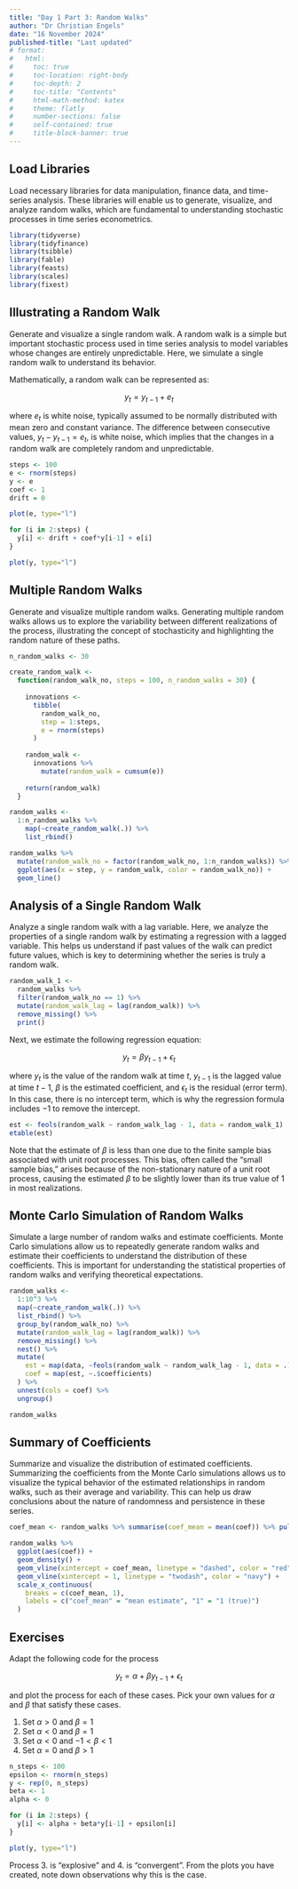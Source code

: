 ```yaml
---
title: "Day 1 Part 3: Random Walks"
author: "Dr Christian Engels"
date: "16 November 2024"
published-title: "Last updated"
# format:
#   html:
#     toc: true
#     toc-location: right-body
#     toc-depth: 2
#     toc-title: "Contents"
#     html-math-method: katex
#     theme: flatly
#     number-sections: false
#     self-contained: true
#     title-block-banner: true
---
```


## Load Libraries

Load necessary libraries for data manipulation, finance data, and time-series analysis. These libraries will enable us to generate, visualize, and analyze random walks, which are fundamental to understanding stochastic processes in time series econometrics.

```r
library(tidyverse)
library(tidyfinance)
library(tsibble)
library(fable)
library(feasts)
library(scales)
library(fixest)
```

## Illustrating a Random Walk

Generate and visualize a single random walk. A random walk is a simple but important stochastic process used in time series analysis to model variables whose changes are entirely unpredictable. Here, we simulate a single random walk to understand its behavior.

Mathematically, a random walk can be represented as:

$$ y_t = y_{t-1} + e_t $$

where $e_t$ is white noise, typically assumed to be normally distributed with mean zero and constant variance. The difference between consecutive values, $y_t - y_{t-1} = e_t$, is white noise, which implies that the changes in a random walk are completely random and unpredictable.


```r
steps <- 100
e <- rnorm(steps)
y <- e
coef <- 1
drift = 0

plot(e, type="l")

for (i in 2:steps) {
  y[i] <- drift + coef*y[i-1] + e[i]
}

plot(y, type="l")
```

## Multiple Random Walks

Generate and visualize multiple random walks. Generating multiple random walks allows us to explore the variability between different realizations of the process, illustrating the concept of stochasticity and highlighting the random nature of these paths.

```r
n_random_walks <- 30

create_random_walk <- 
  function(random_walk_no, steps = 100, n_random_walks = 30) {
    
    innovations <- 
      tibble(
        random_walk_no, 
        step = 1:steps,
        e = rnorm(steps)
      ) 
    
    random_walk <- 
      innovations %>% 
        mutate(random_walk = cumsum(e))
    
    return(random_walk)
  }

random_walks <- 
  1:n_random_walks %>%  
    map(~create_random_walk(.)) %>% 
    list_rbind()

random_walks %>% 
  mutate(random_walk_no = factor(random_walk_no, 1:n_random_walks)) %>% 
  ggplot(aes(x = step, y = random_walk, color = random_walk_no)) +
  geom_line()
```

## Analysis of a Single Random Walk

Analyze a single random walk with a lag variable. Here, we analyze the properties of a single random walk by estimating a regression with a lagged variable. This helps us understand if past values of the walk can predict future values, which is key to determining whether the series is truly a random walk.

```r
random_walk_1 <- 
  random_walks %>% 
  filter(random_walk_no == 1) %>% 
  mutate(random_walk_lag = lag(random_walk)) %>% 
  remove_missing() %>% 
  print()
```

Next, we estimate the following regression equation:

$$ y_t = \beta y_{t-1} + \epsilon_t $$

where $y_t$ is the value of the random walk at time $t$, $y_{t-1}$ is the lagged value at time $t-1$, $\beta$ is the estimated coefficient, and $\epsilon_t$ is the residual (error term). In this case, there is no intercept term, which is why the regression formula includes $-1$ to remove the intercept.


```r
est <- feols(random_walk ~ random_walk_lag - 1, data = random_walk_1)
etable(est)
```

Note that the estimate of $\beta$ is less than one due to the finite sample bias associated with unit root processes. This bias, often called the "small sample bias," arises because of the non-stationary nature of a unit root process, causing the estimated $\beta$ to be slightly lower than its true value of 1 in most realizations.

## Monte Carlo Simulation of Random Walks

Simulate a large number of random walks and estimate coefficients. Monte Carlo simulations allow us to repeatedly generate random walks and estimate their coefficients to understand the distribution of these coefficients. This is important for understanding the statistical properties of random walks and verifying theoretical expectations.

```r
random_walks <- 
  1:10^3 %>%  
  map(~create_random_walk(.)) %>% 
  list_rbind() %>% 
  group_by(random_walk_no) %>% 
  mutate(random_walk_lag = lag(random_walk)) %>% 
  remove_missing() %>% 
  nest() %>% 
  mutate(
    est = map(data, ~feols(random_walk ~ random_walk_lag - 1, data = .)),
    coef = map(est, ~.$coefficients)
  ) %>% 
  unnest(cols = coef) %>% 
  ungroup()

random_walks
```

## Summary of Coefficients

Summarize and visualize the distribution of estimated coefficients. Summarizing the coefficients from the Monte Carlo simulations allows us to visualize the typical behavior of the estimated relationships in random walks, such as their average and variability. This can help us draw conclusions about the nature of randomness and persistence in these series.

```r
coef_mean <- random_walks %>% summarise(coef_mean = mean(coef)) %>% pull(coef_mean)

random_walks %>% 
  ggplot(aes(coef)) + 
  geom_density() + 
  geom_vline(xintercept = coef_mean, linetype = "dashed", color = "red") +
  geom_vline(xintercept = 1, linetype = "twodash", color = "navy") +
  scale_x_continuous(
    breaks = c(coef_mean, 1),
    labels = c("coef_mean" = "mean estimate", "1" = "1 (true)")
  )
```


## Exercises

Adapt the following code for the process 

$$y_t = \alpha + \beta y_{t-1} + \epsilon_{t}$$ 

and plot the process for each of these cases. Pick your own values for $\alpha$ and $\beta$ that satisfy these cases.

1. Set $\alpha>0$ and $\beta=1$
2. Set $\alpha<0$ and $\beta=1$
3. Set $\alpha<0$ and $-1 < \beta < 1$
4. Set $\alpha=0$ and $\beta>1$

```r
n_steps <- 100
epsilon <- rnorm(n_steps)
y <- rep(0, n_steps)
beta <- 1
alpha <- 0

for (i in 2:steps) {
  y[i] <- alpha + beta*y[i-1] + epsilon[i]
}

plot(y, type="l")
```

Process 3. is "explosive" and 4. is "convergent". From the plots you have created, note down observations why this is the case.

